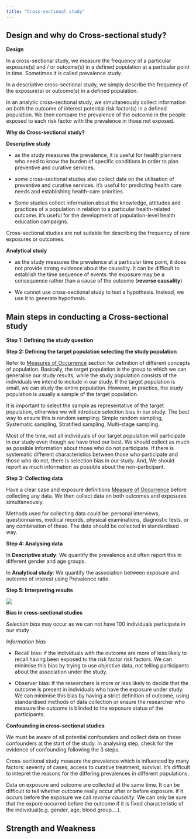 ```yaml
---
title: "Cross-sectional study"
---
```


## Design and why do Cross-sectional study?

**Design**

In a cross-sectional study, we measure the frequency of a particular exposure(s) and / or outcome(s) in a defined population at a particular point in time. Sometimes it is called prevalence study.

In a descriptive cross-sectional study, we simply describe the frequency of the exposure(s) or outcome(s) in a defined population. 

In an analytic cross-sectional study, we simultaneously collect information on both the outcome of interest potential risk factor(s) in a defined population. We then compare the prevalence of the outcome in the people exposed to each risk factor with the prevalence in those not exposed.

**Why do Cross-sectional study?**

**Descriptive study**

- as the study measures the prevalence, it is useful for health planners who need to know the burden of specific conditions in order to plan preventive and curative services.

- some cross-sectional studies also collect data on the utilisation of preventive and curative services. it's useful for predicting health care needs and establishing health-care priorities.

- Some studies collect information about the knowledge, attitudes and practices of a population in relation to a particular health-related outcome. it's useful for the development of population-level health education campaigns.

::: callout-important

Cross-sectional studies are not suitable for describing the frequency of rare exposures or outcomes.

:::

**Analytical study**

- as the study measures the prevalence at a particular time point, it does not provide strong evidence about the causality. It can be difficult to establish the time sequence of events: the exposure may be a consequence rather than a cause of the outcome (**reverse causality**)

- We cannot use cross-sectional study to test a hypothesis. Instead, we use it to generate hypothesis. 

## Main steps in conducting a Cross-sectional study

**Step 1: Defining the study question**

**Step 2: Defining the target population selecting the study population**

Refer to [Measures of Occurrence](occurrence.qmd) section for definition of different concepts of population. Basically, the target population is the group to which we can generalise our study results, while the study population consists of the individuals we intend to include in our study. If the target population is small, we can study the entire population. However, in practice, the study population is usually a sample of the target population.

It is important to select the sample as representative of the target population, otherwise we will introduce selection bias in our study. The best way to ensure this is random sampling: Simple random sampling, Systematic sampling, Stratified sampling, Multi-stage sampling.

Most of the time, not all individuals of our target population will participate in our study even though we have tried our best. We should collect as much as possible information about those who do not participate. If there is systematic different characteristics between those who participate and those who do not, there is selection bias in our study. And, We should report as much information as possible about the non-participant. 

**Step 3: Collecting data**

Have a clear case and exposure definitions [Measure of Occurrence](occurrence.qmd) before collecting any data. We then collect data on both outcomes and exposures simultaneously. 

Methods used for collecting data could be: personal interviews, questionnaires, medical records, physical examinations, diagnostic tests, or any combination of these. The data should be collected in standardised way.

**Step 4: Analysing data**

In **Descriptive study**: We quantify the prevalence and often report this in different gender and age groups.  

In **Analytical study**: We quantify the association between exposure and outcome of interest using Prevalence ratio.

**Step 5: Interpreting results**

![](images/association.jpg)

**Bias in cross-sectional studies**

*Selection bias*  may occur as we can not have 100 individuals participate in our study

*Information bias*

- Recall bias: if the individuals with the outcome are more of less likely to recall having been exposed to the risk factor risk factors. We can minimise this bias by trying to use objective data, not telling participants about the association under the study. 

- Observer bias: If the researchers is more or less likely to decide that the outcome is present in individuals who have the exposure under study. We can minimise this bias by having a strict definition of outcome, using standardised methods of data collection or ensure the researcher who measure the outcome is blinded to the exposure status of the participants. 

**Confounding in cross-sectional studies**
 
We must be aware of all potential confounders and collect data on these confounders at the start of the study. In analysing step, check for the evidence of confounding following the 3 steps. 

:::Callout-important

Cross-sectional study measure the prevalence which is influenced by many factors: severity of cases, access to curative treatment, survival. It's difficult to intepret the reasons for the differing prevalences in different populations. 

Data on exposure and outcome are collected at the same time. It can be difficult to tell whether outcome really occur after or before exposure. if it occurs before the exposure we call *reverse causality*. We can only be sure that the expore occurred before the outcome if it is fixed characteristic of the individual(e.g. gender, age, blood group....).

:::

## Strength and Weakness
